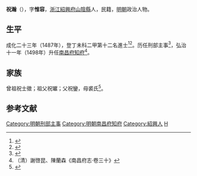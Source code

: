 {{明清人物信息框
| 姓名 = 祝瀚
| 原名 =
| 圖片名稱= 
| 圖片大小 =
| 圖片說明 = 
| 最高職務 =刑部主事
| 國家 = 大明 
| 爵位 =
| 籍貫 = 浙江紹興府山陰縣
| 族裔 = 
| 字號 = 字惟容
| 諡號 =
| 出生日期 = 生年不詳
| 出生地點 = 
| 逝世日期 = 卒年不詳
| 逝世地點 =
| 墓葬 =
| 配偶 = 
| 親屬 = 
| 出身 =
* 浙江鄉試第四十六名舉人
* 成化二十三年丁未科進士出身
| 經歷 =
| 著作 =  
}}
'''祝瀚'''（{{bd|？||？|catIdx=}}），字'''惟容'''，[[浙江|浙江]][[紹興府|紹興府]][[山陰縣|山陰縣]]人，民籍，[[明朝|明朝]]政治人物。

== 生平 ==
成化二十三年（1487年），登丁未科二甲第十二名進士<ref>{{Cite book|title=《[[皇明贡举考|皇明贡举考]]》卷五|last=（明）[[张朝瑞|张朝瑞]]|first=|publisher=《续修四库全书》史部第828册|year=|isbn=|location=|pages=}}</ref><ref>{{Cite book|title=贡举志五种 上|last=鲁小俊，江俊伟著|first=|publisher=武汉：武汉大学出版社|year=2009|isbn=978-7-307-07043-1|location=|pages=256-258}}</ref>。历任刑部主事<ref>{{cite news|title=《绍兴市志 卷44 第二章  历代进士名录》|url=http://www.sxlib.com:8080/web/gycslou/sxsz/44z2.htm|accessdate=2013-07-25|newspaper=绍兴图书馆|deadurl=yes|archiveurl=https://archive.is/20120914053252/http://www.sxlib.com:8080/web/gycslou/sxsz/44z2.htm|archivedate=2012-09-14}}</ref>，弘治十一年（1498年）升任[[南昌府|南昌府]][[知府|知府]]<ref>（清）謝啓昆、陳蘭森《南昌府志·卷三十》</ref>。

== 家族 ==
曾祖祝士徵；祖父祝瓛；父祝鑾，母裘氏<ref>{{Cite book|title=天一阁藏明代科举录选刊 登科录 点校本|last=龚延明主编|first=|publisher=宁波出版社|year=2016|isbn=978-7-5526-2320-8|location=宁波|pages=|quote=《天一閣藏明代科舉錄選刊.登科錄》之《成化二十三年進士登科錄》}}</ref>。

==参考文献==
{{reflist}}

{{成化二十三年丁未科殿試金榜}}
{{DEFAULTSORT:Zhu祝}}
[[Category:明朝刑部主事|Category:明朝刑部主事]]
[[Category:明朝南昌府知府|Category:明朝南昌府知府]]
[[Category:紹興人|Category:紹興人]]
[[Category:祝姓|H]]